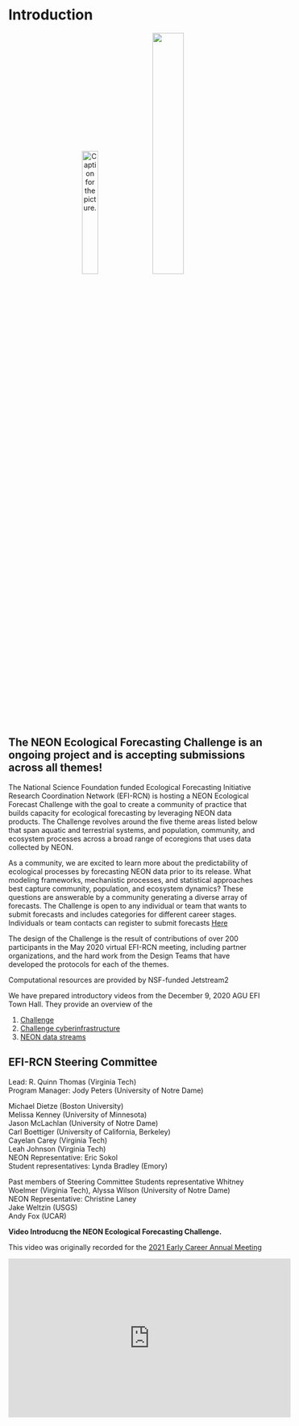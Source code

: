 # Introduction {.unnumbered}

<center>![Caption for the picture.](images/EFI_Logo-1.jpg){width="25%"} ![](images/nsf-neon-logo.v3.png){width="35%"}</center>

## The NEON Ecological Forecasting Challenge is an ongoing project and is accepting submissions across all themes!

The National Science Foundation funded Ecological Forecasting Initiative Research Coordination Network (EFI-RCN) is hosting a NEON Ecological Forecast Challenge with the goal to create a community of practice that builds capacity for ecological forecasting by leveraging NEON data products. The Challenge revolves around the five theme areas listed below that span aquatic and terrestrial systems, and population, community, and ecosystem processes across a broad range of ecoregions that uses data collected by NEON.

As a community, we are excited to learn more about the predictability of ecological processes by forecasting NEON data prior to its release. What modeling frameworks, mechanistic processes, and statistical approaches best capture community, population, and ecosystem dynamics? These questions are answerable by a community generating a diverse array of forecasts. The Challenge is open to any individual or team that wants to submit forecasts and includes categories for different career stages. Individuals or team contacts can register to submit forecasts [Here](https://nd.qualtrics.com/jfe/form/SV_9MJ29y2xNrBOjqZ){target="_blank"}

The design of the Challenge is the result of contributions of over 200 participants in the May 2020 virtual EFI-RCN meeting, including partner organizations, and the hard work from the Design Teams that have developed the protocols for each of the themes.

Computational resources are provided by NSF-funded Jetstream2

We have prepared introductory videos from the December 9, 2020 AGU EFI Town Hall. They provide an overview of the

1.  [Challenge](https://www.youtube.com/watch?v=deWuTLGspJg&feature=youtu.be){target="_blank"}\
2.  [Challenge cyberinfrastructure](https://www.youtube.com/watch?v=-tH4dG3yO3U){target="_blank"}\
3.  [NEON data streams](https://www.youtube.com/watch?v=3viG7QNGvK8&feature=youtu.be){target="_blank"}

## EFI-RCN Steering Committee

Lead: R. Quinn Thomas (Virginia Tech)\
Program Manager: Jody Peters (University of Notre Dame)

Michael Dietze (Boston University)\
Melissa Kenney (University of Minnesota)\
Jason McLachlan (University of Notre Dame)\
Carl Boettiger (University of California, Berkeley)\
Cayelan Carey (Virginia Tech)\
Leah Johnson (Virginia Tech)\
NEON Representative: Eric Sokol\
Student representatives: Lynda Bradley (Emory)\

Past members of Steering Committee
Students representative Whitney Woelmer (Virginia Tech), Alyssa Wilson (University of Notre Dame)\
NEON Representative: Christine Laney\
Jake Weltzin (USGS)\
Andy Fox (UCAR)\

**Video Introducng the NEON Ecological Forecasting Challenge.**

This video was originally recorded for the [2021 Early Career Annual Meeting](https://ecoforecast.org/ecological-forecasting-early-career-annual-meeting/){target="_blank"}

<iframe width="560" height="315" src="https://www.youtube.com/embed/bhhkMADM71I" title="YouTube video player" frameborder="0" allow="accelerometer; autoplay; clipboard-write; encrypted-media; gyroscope; picture-in-picture" allowfullscreen>

</iframe>
